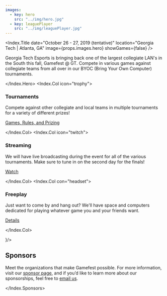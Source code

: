 ```yaml
---
images:
  - key: hero
    src: "../img/hero.jpg"
  - key: leaguePlayer
    src: "../img/leaguePlayer.jpg"
---
```



<Index.Title
  date="October 26 - 27, 2019 (tentative)"
  location="Georgia Tech&nbsp;| Atlanta, GA"
  image={props.images.hero}
  showGames={false}
/>
<div className="bg-dark" style={{ height: "85px" }} />
<Index.Hero>

Georgia Tech Esports is bringing back one of the largest collegiate LAN's in the
South this fall, Gamefest @ GT. Compete in various games against collegiate teams
from all over in our BYOC (Bring Your Own Computer) tournaments.

</Index.Hero>
<Container className="bg-dark py-5" as="section" row>
<Index.Col icon="trophy">

### Tournaments

Compete against other collegiate and local teams in multiple tournaments for a
variety of different prizes!

[Games, Rules, and Prizing](/games)

</Index.Col>
<Index.Col icon="twitch">

### Streaming

We will have live broadcasting during the event for all of the various tournaments.
Make sure to tune in on the second day for the finals!

[Watch](/watch)

</Index.Col>
<Index.Col con="headset">

### Freeplay

Just want to come by and hang out? We'll have space and computers dedicated for
playing whatever game you and your friends want.

[Details](/games#freeplay)

</Index.Col>
</Container>
<Parallax children={props.images.leaguePlayer} height={400} overlay="rgba(0,0,0,0.5)" />
<section>
<Container className="bg-hex text-center py-5">
  <div className="mb-2 mt-3" children={
    <Icon name="hand-holding-heart" size="3x" noAutoWidth  />
  }/>

# Sponsors

</Container>
<Container className="bg-light py-5">
<Index.Sponsors showSponsors={false}>

Meet the organizations that make Gamefest possible. For more information, visit
our [sponsor page](/sponsors), and if you’d like to learn more about our sponsorships,
feel free to [email us](mailto:mail@gamefest.gg).

</Index.Sponsors>
</Container>
</section>
